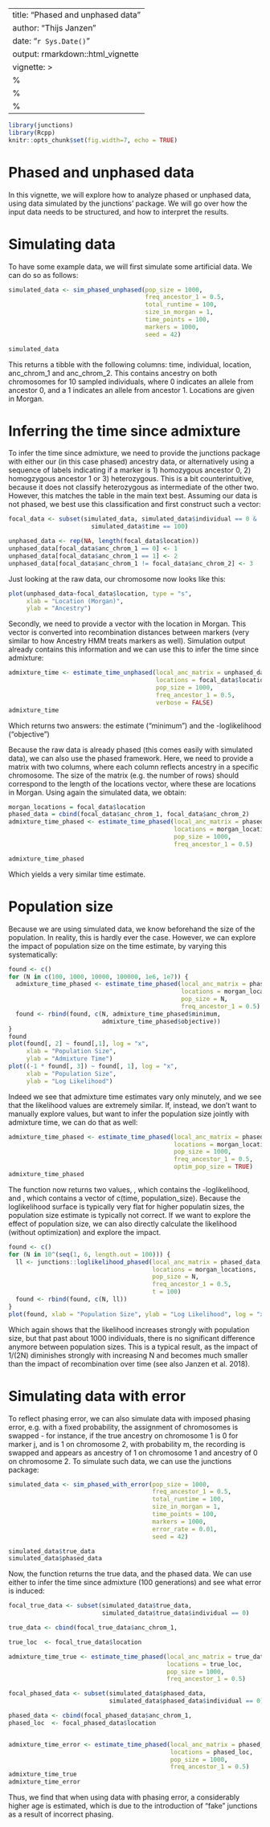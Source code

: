 ---
title: "Phased and unphased data"
author: "Thijs Janzen"
date: "`r Sys.Date()`"
output: rmarkdown::html_vignette
vignette: >
%\VignetteIndexEntry{phasing}
  %\VignetteEngine{knitr::knitr}
  %\VignetteEncoding{UTF-8}
  ---
  
  
  ```r
library(junctions)
library(Rcpp)
knitr::opts_chunk$set(fig.width=7, echo = TRUE)
```

# Phased and unphased data
In this vignette, we will explore how to analyze phased or unphased data, using data simulated by the junctions' package. We will go over how the input data 
needs to be structured, and how to interpret the results.

# Simulating data
To have some example data, we will first simulate some artificial data. We can do so as follows:

```r
simulated_data <- sim_phased_unphased(pop_size = 1000,
                                      freq_ancestor_1 = 0.5,
                                      total_runtime = 100,
                                      size_in_morgan = 1,
                                      time_points = 100,
                                      markers = 1000,
                                      seed = 42)

simulated_data
```

This returns a tibble with the following columns: time, individual, location, anc_chrom_1 and anc_chrom_2. This contains ancestry on both chromosomes for 10 sampled individuals, where 0 indicates an allele from ancestor 0, and a 1 indicates an allele from ancestor 1. Locations are given in Morgan. 

# Inferring the time since admixture
To infer the time since admixture, we need to provide the junctions package with either our (in this case phased) ancestry data, or alternatively using a sequence of labels indicating if a marker is 1) homozygous ancestor 0, 2) homogzygous ancestor 1 or 3) heterozygous. This is a bit counterintuitive, because it does not classify heterozygous as intermediate of the other two. However, this matches the table in the main text best. Assuming our data is not phased, we best use this classification and first construct such a vector:
```r
focal_data <- subset(simulated_data, simulated_data$individual == 0 &
                       simulated_data$time == 100)

unphased_data <- rep(NA, length(focal_data$location))
unphased_data[focal_data$anc_chrom_1 == 0] <- 1
unphased_data[focal_data$anc_chrom_1 == 1] <- 2
unphased_data[focal_data$anc_chrom_1 != focal_data$anc_chrom_2] <- 3
```
Just looking at the raw data, our chromosome now looks like this:
```r
plot(unphased_data~focal_data$location, type = "s",
     xlab = "Location (Morgan)",
     ylab = "Ancestry")
```

Secondly, we need to provide a vector with the location in Morgan. This vector 
is converted into recombination distances between markers (very similar to how Ancestry HMM treats markers as well). Simulation output already contains this information and we can use this to infer the time since admixture:

```r
admixture_time <- estimate_time_unphased(local_anc_matrix = unphased_data,
                                         locations = focal_data$location,
                                         pop_size = 1000,
                                         freq_ancestor_1 = 0.5,
                                         verbose = FALSE)
admixture_time
```

Which returns two answers: the estimate ("minimum") and the -loglikelihood ("objective")

Because the raw data is already phased (this comes easily with simulated data), 
we can also use the phased framework. Here, we need to provide a matrix with two columns, where each column reflects ancestry in a specific chromosome. The size of the matrix (e.g. the number of rows) should correspond to the length of the locations vector, where these are locations in Morgan. Using again the simulated data, we obtain:

```r
morgan_locations = focal_data$location
phased_data = cbind(focal_data$anc_chrom_1, focal_data$anc_chrom_2)
admixture_time_phased <- estimate_time_phased(local_anc_matrix = phased_data,
                                              locations = morgan_locations,
                                              pop_size = 1000,
                                              freq_ancestor_1 = 0.5)

admixture_time_phased
```

Which yields a very similar time estimate. 

# Population size
Because we are using simulated data, we know beforehand the size of the population. In reality, this is hardly ever the case. However, we can explore the impact of population size on the time estimate, by varying this systematically:

```r
found <- c()
for (N in c(100, 1000, 10000, 100000, 1e6, 1e7)) {
  admixture_time_phased <- estimate_time_phased(local_anc_matrix = phased_data,
                                                locations = morgan_locations,
                                                pop_size = N,
                                                freq_ancestor_1 = 0.5)
  found <- rbind(found, c(N, admixture_time_phased$minimum, 
                          admixture_time_phased$objective))
}
found
plot(found[, 2] ~ found[,1], log = "x", 
     xlab = "Population Size", 
     ylab = "Admixture Time")
plot((-1 * found[, 3]) ~ found[, 1], log = "x",
     xlab = "Population Size",
     ylab = "Log Likelihood")
```

Indeed we see that admixture time estimates vary only minutely, and we see that the likelihood values are extremely similar. If, instead, we don't want to manually explore values, but want to infer the population size jointly with admixture time, we can do that as well:
```r
admixture_time_phased <- estimate_time_phased(local_anc_matrix = phased_data,
                                              locations = morgan_locations,
                                              pop_size = 1000,
                                              freq_ancestor_1 = 0.5,
                                              optim_pop_size = TRUE)
admixture_time_phased
```

The function now returns two values, \code{value}, which contains the -loglikelihood, and \code{par}, which contains a vector of c(time, population_size). Because the loglikelihood surface is typically very flat for higher populatin sizes, the population size estimate is typically not correct.
If we want to explore the effect of population size, we can also directly calculate the likelihood (without optimization) and explore the impact. 

```r
found <- c()
for (N in 10^(seq(1, 6, length.out = 100))) {
  ll <- junctions::loglikelihood_phased(local_anc_matrix = phased_data,
                                        locations = morgan_locations,
                                        pop_size = N,
                                        freq_ancestor_1 = 0.5,
                                        t = 100)
  found <- rbind(found, c(N, ll))
}
plot(found, xlab = "Population Size", ylab = "Log Likelihood", log = "x")
```

Which again shows that the likelihood increases strongly with population size, but that past about 1000 individuals, there is no significant difference anymore between population sizes. This is a typical result, as the impact of 1/(2N) diminishes strongly with increasing N and becomes much smaller than the impact of recombination over time (see also Janzen et al. 2018). 

# Simulating data with error
To reflect phasing error, we can also simulate data with imposed phasing error, e.g. with a fixed probability, the assignment of chromosomes is swapped - for instance, if the true ancestry on chromosome 1 is 0 for marker j, and is 1 on chromosome 2, with probability m, the recording is swapped and appears as ancestry of 1 on chromosome 1 and ancestry of 0 on chromosome 2.
To simulate such data, we can use the junctions package:

```r
simulated_data <- sim_phased_with_error(pop_size = 1000,
                                        freq_ancestor_1 = 0.5,
                                        total_runtime = 100,
                                        size_in_morgan = 1,
                                        time_points = 100,
                                        markers = 1000,
                                        error_rate = 0.01,
                                        seed = 42)

simulated_data$true_data
simulated_data$phased_data
```

Now, the function returns the true data, and the phased data. We can use either to infer the time since admixture (100 generations) and see what error is induced:
```r

focal_true_data <- subset(simulated_data$true_data, 
                          simulated_data$true_data$individual == 0)

true_data <- cbind(focal_true_data$anc_chrom_1,                                                     focal_true_data$anc_chrom_2)

true_loc  <- focal_true_data$location

admixture_time_true <- estimate_time_phased(local_anc_matrix = true_data,
                                            locations = true_loc,
                                            pop_size = 1000,
                                            freq_ancestor_1 = 0.5)

focal_phased_data <- subset(simulated_data$phased_data,
                            simulated_data$phased_data$individual == 0)

phased_data <- cbind(focal_phased_data$anc_chrom_1,                                                   focal_phased_data$anc_chrom_2)
phased_loc  <- focal_phased_data$location


admixture_time_error <- estimate_time_phased(local_anc_matrix = phased_data,
                                             locations = phased_loc,
                                             pop_size = 1000,
                                             freq_ancestor_1 = 0.5)
admixture_time_true
admixture_time_error
```

Thus, we find that when using data with phasing error, a considerably higher age is estimated, which is due to the introduction of "fake" junctions as a result 
of incorrect phasing.